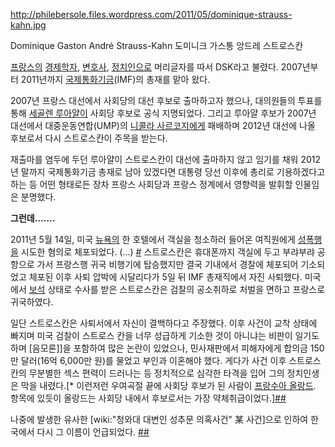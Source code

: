 http://philebersole.files.wordpress.com/2011/05/dominique-strauss-kahn.jpg 

Dominique Gaston André Strauss-Kahn
도미니크 가스통 앙드레 스트로스칸

[[프랑스]]의 [[경제학자]], [[변호사]], [[정치인]]으로 머리글자를 따서 DSK라고 불렸다. 2007년부터 2011년까지 [[국제통화기금]](IMF)의 총재를 맡아 왔다.

2007년 프랑스 대선에서 사회당의 대선 후보로 출마하고자 했으나, 대의원들의 투표를 통해 [[세골렌 루아얄]]이 사회당 후보로 공식 지명되었다. 그리고 루아얄 후보가 2007년 대선에서 대중운동연합(UMP)의 [[니콜라 사르코지]]에게 패배하며 2012년 대선에 나올 후보로서 다시 스트로스칸이 주목을 받는다.
 
재출마를 염두에 두던 루아얄이 스트로스칸이 대선에 출마하지 않고 임기를 채워 2012년 말까지 국제통화기금 총재로 남아 있겠다면 대통령 당선 이후에 총리로 기용하겠다고 하는 등 어떤 형태로든 장차 프랑스 사회당과 프랑스 정계에서 영향력을 발휘할 인물임은 분명했다. 

'''그런데…….'''

2011년 5월 14일, 미국 [[뉴욕]]의 한 호텔에서 객실을 청소하러 들어온 여직원에게 [[성폭행]]을 시도한 혐의로 체포되었다. (...) [http://news.hankooki.com/ArticleView/ArticleView.php?url=world/201105/h2011051602353822450.htm&ver=v002 #] 스트로스칸은 휴대폰까지 객실에 두고 부랴부랴 공항으로 가서 프랑스행 귀국 비행기에 탑승했지만 결국 기내에서 경찰에 체포되어 기소되었고 체포된 이후 사퇴 압박에 시달리다가 5일 뒤 IMF 총재직에서 자진 사퇴했다. 미국에서 [[보석]] 상태로 수사를 받은 스트로스칸은 검찰의 공소취하로 처벌을 면하고 프랑스로 귀국하였다. 

일단 스트로스칸은 사퇴서에서 자신이 결백하다고 주장했다. 이후 사건이 교착 상태에 빠지며 미국 검찰이 스트로스 칸을 너무 성급하게 기소한 것이 아니냐는 비판이 일기도 하며 [음모론]]을 포함하여 많은 논란이 있었으나, 민사재판에서 피해자에게 합의금 150만 달러(16억 6,000만 원)를 물었고 부인과 이혼해야 했다. 게다가 사건 이후 스트로스칸의 무분별한 섹스 편력이 드러나는 등 정치적으로 심각한 타격을 입어 그의 정치인생은 막을 내렸다.[* 이런저런 우여곡절 끝에 사회당 후보가 된 사람이 [[프랑수아 올랑드]]. 항목에 있듯이 올랑드는 사회당 내에서 후보로서는 가장 약체취급이었다.][http://news.hankooki.com/ArticleView/ArticleView.php?url=world/201108/h2011082319034922530.htm&ver=v002 #][http://www.hani.co.kr/arti/international/international_general/520260.html #]

나중에 발생한 유사한 [wiki:"청와대 대변인 성추문 의혹사건" 某 사건]으로 인하여 한국에서 다시 그 이름이 언급되었다. [http://news.hankooki.com/lpage/world/201305/h2013051421051022450.htm #][http://www.seoul.co.kr/news/newsView.php?id=20130511800024 #]
